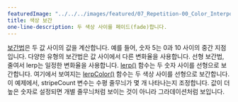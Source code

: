 ---
featuredImage: "../../../images/featured/07_Repetition-00_Color_Interpolation-thumbnail.png"
title: 색상 보간
one-line-description: 두 색상 사이를 페이드(fade)합니다.
---

<a href="https://developer.mozilla.org/en-US/docs/Glossary/Interpolation" target="_blank">보간법</a>은 두 값 사이의 값을 계산합니다. 예를 들어, 숫자 5는 0과 10 사이의 중간 지점입니다. 다양한 유형의 보간법은 값 사이에서 다른 변화율을 사용합니다. 선형 보간법, 줄여서 lerp는 일정한 변화율을 사용합니다. <a href="https://p5js.org/reference/#/p5/lerp" target="_blank">lerp()</a> 함수는 두 숫자 사이를 선형으로 보간합니다. 여기에서 보여지는 <a href="https://p5js.org/reference/#/p5/lerpColor" target="_blank">lerpColor()</a> 함수는 두 색상 사이를 선형으로 보간합니다. 이 예제에서, stripeCount 변수는 수평 줄무늬가 몇 개 나타나는지 조정합니다. 값이 더 높은 숫자로 설정되면 개별 줄무늬처럼 보이는 것이 아니라 그라데이션처럼 보입니다.
